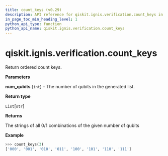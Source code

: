 ```yaml
---
title: count_keys (v0.29)
description: API reference for qiskit.ignis.verification.count_keys in qiskit v0.29
in_page_toc_min_heading_level: 1
python_api_type: function
python_api_name: qiskit.ignis.verification.count_keys
---
```


<span id="qiskit-ignis-verification-count-keys" />

# qiskit.ignis.verification.count\_keys

<Function id="qiskit.ignis.verification.count_keys" isDedicatedPage={true} github="https://github.com/qiskit-community/qiskit-ignis/tree/stable/0.6/qiskit/ignis/verification/tomography/data.py" signature="count_keys(num_qubits)">
  Return ordered count keys.

  **Parameters**

  **num\_qubits** (`int`) – The number of qubits in the generated list.

  **Return type**

  `List`\[`str`]

  **Returns**

  The strings of all 0/1 combinations of the given number of qubits

  **Example**

  ```python
  >>> count_keys(3)
  ['000', '001', '010', '011', '100', '101', '110', '111']
  ```
</Function>


